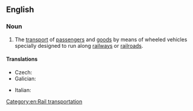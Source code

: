 ==English==
{{wikipedia}}

===Noun===
{{en-noun|-}}

# The [[transport]] of [[passenger]]s and [[goods]] by means of wheeled vehicles specially designed to run along [[railway]]s or [[railroad]]s.

====Translations====
{{trans-top|transport}}
* Czech: {{t+|cs|železnice|f}}
* Galician: {{t|gl|transporte por ferrocarril}}
{{trans-mid}}
* Italian: {{t|it|trasporto ferroviario|m}}
{{trans-bottom}}

[[Category:en:Rail transportation]]